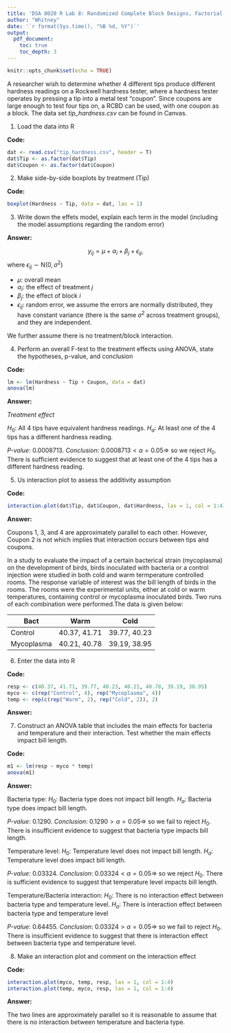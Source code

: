 ```yaml
---
title: 'DSA 8020 R Lab 8: Randomized Complete Block Designs, Factorial Designs'
author: "Whitney"
date: '`r format(Sys.time(), "%B %d, %Y")`'
output:
  pdf_document:
    toc: true
    toc_depth: 3
---
```


```r
knitr::opts_chunk$set(echo = TRUE)
```


A researcher wish to determine whether 4 different tips produce different hardness readings on a Rockwell hardness tester, where a hardness tester operates by pressing a
tip into a metal test "coupon". Since coupons are large enough to test four tips on,
a RCBD can be used, with one coupon as a block. The data set *tip_hardness.csv* can be found in Canvas.


1. Load the data into R

**Code:**

```r
dat <- read.csv("tip_hardness.csv", header = T)
dat$Tip <- as.factor(dat$Tip)
dat$Coupon <- as.factor(dat$Coupon)
```


2. Make side-by-side boxplots by treatment (Tip)

**Code:**

```r
boxplot(Hardness ~ Tip, data = dat, las = 1)
```

3. Write down the effets model, explain each term in the model (including the model assumptions regarding the random error)

**Answer:**

$$y_{ij} = \mu+\alpha_{i}+\beta_{j}+\epsilon_{ij},$$ 
where $\epsilon_{ij} {\sim} \mathrm{N}(0, \sigma^2)$

* $\mu$: overall mean
* $\alpha_{i}$: the effect of treatment $j$
* $\beta_{j}$: the effect of block $i$
* $\epsilon_{ij}$: random error, we assume the errors are normally distributed, they have constant variance (there is the same $\sigma^2$ across treatment groups), and they are independent.

We further assume there is no treatment/block interaction.

4. Perform an overall F-test to the treatment effects using ANOVA, state the hypotheses, p-value, and conclusion 

**Code:**

```r
lm <- lm(Hardness ~ Tip + Coupon, data = dat)
anova(lm)
```

**Answer:**

*Treatment effect*

$H_{0}:$ All 4 tips have equivalent hardness readings.
$H_{a}:$ At least one of the 4 tips has a different hardness reading.

*P-value*: 0.0008713. *Conclusion*: $0.0008713 < \alpha = 0.05 \Rightarrow$ so we reject $H_{0}$. There is sufficient evidence to suggest that at least one of the 4 tips has a different hardness reading.




5. Us interaction plot to assess the additivity assumption


**Code:**

```r
interaction.plot(dat$Tip, dat$Coupon, dat$Hardness, las = 1, col = 1:4)
```

**Answer:**

Coupons 1, 3, and 4 are approximately parallel to each other. However, Coupon 2 is not which implies that interaction occurs between tips and coupons.


In a study to evaluate the impact of a certain bacterical strain (mycoplasma) on the development of birds, birds inoculated with bacteria or a control injection were studied in both cold and warm termperature controlled rooms. The response variable of interest was the bill length of birds in the rooms. The rooms were the experimental units, either at cold or warm temperatures, containing control or mycoplasma inoculated birds. Two runs of each combination were performed.The data is given below:

Bact | Warm  | Cold 
-----| ------|-----
Control| 40.37, 41.71| 39.77, 40.23
Mycoplasma|40.21, 40.78|39.19, 38.95

6. Enter the data into R

**Code:**

```r
resp <- c(40.37, 41.71, 39.77, 40.23, 40.21, 40.78, 39.19, 38.95)
myco <- c(rep("Control", 4), rep("Mycoplasma", 4))
temp <- rep(c(rep("Warm", 2), rep("Cold", 2)), 2)
```

**Answer:**

7. Construct an ANOVA table that includes the main effects for bacteria and temperature and their interaction. Test whether the main effects impact bill length. 

**Code:**

```r
m1 <- lm(resp ~ myco * temp)
anova(m1)
```

**Answer:**

Bacteria type:
$H_{0}:$ Bacteria type does not impact bill length.
$H_{a}:$ Bacteria type does impact bill length.

*P-value*: 0.1290. *Conclusion*: $0.1290 > \alpha = 0.05 \Rightarrow$ so we fail to reject $H_{0}$. There is insufficient evidence to suggest that bacteria type impacts bill length.

Temperature level:
$H_{0}:$ Temperature level does not impact bill length.
$H_{a}:$ Temperature level does impact bill length.

*P-value*: 0.03324. *Conclusion*: $0.03324 < \alpha = 0.05 \Rightarrow$ so we reject $H_{0}$. There is sufficient evidence to suggest that temperature level impacts bill length.

Temperature/Bacteria interaction:
$H_{0}:$ There is no interaction effect between bacteria type and temperature level.
$H_{a}:$ There is interaction effect between bacteria type and temperature level

*P-value*: 0.64455. *Conclusion*: $0.03324 > \alpha = 0.05 \Rightarrow$ so we fail to reject $H_{0}$. There is insufficient evidence to suggest that there is interaction effect between bacteria type and temperature level.


8. Make an interaction plot and comment on the interaction effect

**Code:**

```r
interaction.plot(myco, temp, resp, las = 1, col = 1:4)
interaction.plot(temp, myco, resp, las = 1, col = 1:4)
```

**Answer:**

The two lines are approximately parallel so it is reasonable to assume that there is no interaction between temperature and bacteria type.





